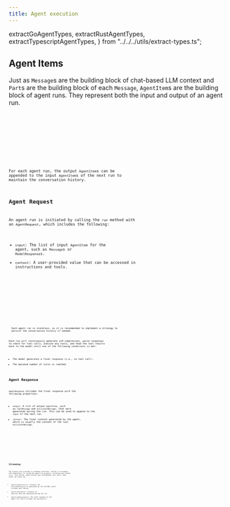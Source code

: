 ```yaml
---
title: Agent execution
---
```


  extractGoAgentTypes,
  extractRustAgentTypes,
  extractTypescriptAgentTypes,
} from "../../../utils/extract-types.ts";

## Agent Items

Just as `Message`s are the building block of chat-based LLM context and `Part`s are the building block of each `Message`, `AgentItem`s are the building block of agent runs. They represent both the input and output of an agent run.

<Tabs>
  <TabItem label="TypeScript">
    <Code
      code={extractTypescriptAgentTypes([
        "AgentItem",
        "AgentItemMessage",
        "AgentItemModelResponse",
        "AgentItemTool",
      ])}
      lang="typescript"
      title="types.ts"
    />
  </TabItem>
  <TabItem label="Rust">
    <Code
      code={extractRustAgentTypes([
        "AgentItem",
        "AgentItemModelResponse",
        "AgentItemTool",
      ])}
      lang="rust"
      title="types.rs"
    />
  </TabItem>
  <TabItem label="Go">
    <Code
      code={extractGoAgentTypes([
        "AgentItem",
        "AgentItemTool",
        "AgentItemModelResponse",
      ])}
      lang="go"
      title="types.go"
    />
  </TabItem>
</Tabs>

For each agent run, the output `AgentItem`s can be appended to the input `AgentItem`s of the next run to maintain the conversation history.

## Agent Request

An agent run is initiated by calling the `run` method with an `AgentRequest`, which includes the following:

- `input`: The list of input `AgentItem` for the agent, such as `Message`s or `ModelResponse`s.
- `context`: A user-provided value that can be accessed in instructions and tools.

<Tabs>
  <TabItem label="TypeScript">
    <Code
      code={extractTypescriptAgentTypes([
        "AgentRequest",
      ])}
      lang="typescript"
      title="types.ts"
    />
  </TabItem>
  <TabItem label="Rust">
    <Code
      code={extractRustAgentTypes([
        "AgentRequest",
      ])}
      lang="rust"
      title="types.rs"
    />
  </TabItem>
  <TabItem label="Go">
    <Code
      code={extractGoAgentTypes([
        "AgentRequest",
      ])}
      lang="go"
      title="types.go"
    />
  </TabItem>
</Tabs>

<Aside>
  Each agent run is stateless, so it is recommended to implement a strategy to
  persist the conversation history if needed.
</Aside>

Each run will continuously generate LLM completions, parse responses to check for tool calls, execute any tools, and feed the tool results back to the model until one of the following conditions is met:

- The model generates a final response (i.e., no tool call).
- The maximum number of turns is reached.

## Agent Response

`AgentResponse` includes the final response with the following properties:

- `output`: A list of output `AgentItem`, such as `ToolMessage` and `AssistantMessage`, that were generated during the run. This can be used to append to the `input` of the next run.
- `content`: The final content generated by the agent, which is usually the content of the last `AssistantMessage`.

<Tabs>
  <TabItem label="TypeScript">
    <Code
      code={extractTypescriptAgentTypes(["AgentResponse"])}
      lang="typescript"
      title="types.ts"
    />
  </TabItem>
  <TabItem label="Rust">
    <Code
      code={extractRustAgentTypes(["AgentResponse"])}
      lang="rust"
      title="types.rs"
    />
  </TabItem>
  <TabItem label="Go">
    <Code
      code={extractGoAgentTypes(["AgentResponse"])}
      lang="go"
      title="types.go"
    />
  </TabItem>
</Tabs>

## Streaming

The library also provides a streaming interface, similar to streaming LLM completions, to stream the agent run progress, including part deltas (e.g., text deltas, audio deltas) and intermediate tool calls. Each event can either be:

- `AgentStreamEventPartial`: Contains the `PartialModelResponse` as generated by the LLM SDK, which includes part deltas.
- `AgentStreamItemEvent`: Contains an `AgentItem` that was generated during the run.
- `AgentStreamResponseEvent`: The final response of the agent run, which includes the `AgentResponse`.

<Tabs>
  <TabItem label="TypeScript">
    <Code
      code={extractTypescriptAgentTypes([
        "AgentStreamEvent",
        "AgentStreamEventPartial",
        "AgentStreamItemEvent",
        "AgentStreamResponseEvent",
      ])}
      lang="typescript"
      title="types.ts"
    />
  </TabItem>
  <TabItem label="Rust">
    <Code
      code={extractRustAgentTypes([
        "AgentStreamEvent",
        "AgentStreamItemEvent",
      ])}
      lang="rust"
      title="types.rs"
    />
  </TabItem>
  <TabItem label="Go">
    <Code
      code={extractGoAgentTypes([
        "AgentStreamEvent",
        "AgentStreamItemEvent",
      ])}
      lang="go"
      title="types.go"
    />
  </TabItem>
</Tabs>

